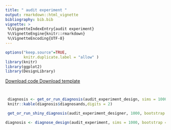 ```yaml
---
title: " audit experiment " 
output: rmarkdown::html_vignette
bibliography: bib.bib
vignette: >
 %\VignetteIndexEntry{audit experiment}
 %\VignetteEngine{knitr::rmarkdown}
 %\VignetteEncoding{UTF-8}
---
```

              
```r
options("keep.source"=TRUE,
        knitr.duplicate.label = "allow" )
library(knitr)
library(ggplot2)
library(DesignLibrary)
```
              
<div class="btn-group">
  <a class="btn btn-primary" href="http://declaredesign.org/articles/audit_experiment.R">
     <i class="fa fa-code" title = "Download code for design" fa-2x></i> Download code
  </a>
  <a class="btn btn-primary" href="http://declaredesign.org/articles/audit_experiment_designer.RDS">
     <i class="fa fa-clipboard" title = "Download template for design" fa-2x></i> Download template
  </a> 
</div>
            
  



```r
```

  
```r
```
  

```r
 diagnosis <- get_or_run_diagnosis(audit_experiment_design, sims = 1000, bootstrap = FALSE)
 knitr::kable(diagnosis$diagnosands,digits = 2)
```
  
  

```r
 get_or_run_shiny_diagnosis(audit_experiment_designer, 1000, bootstrap = FALSE)
```
                     

```r
diagnosis <- diagnose_design(audit_experiment, sims = 1000, bootstrap = FALSE)
```


